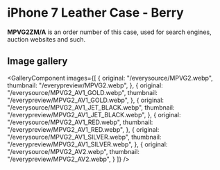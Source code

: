 
# iPhone 7 Leather Case - Berry

<Callout type='info' emoji='👉🏻'>**MPVG2ZM/A** is an order number of this case, used for search engines, auction websites and such.</Callout>

## Image gallery

<GalleryComponent
    images={[
      {
        original: "/everysource/MPVG2.webp",
        thumbnail: "/everypreview/MPVG2.webp",
      },
      {
        original: "/everysource/MPVG2_AV1_GOLD.webp",
        thumbnail: "/everypreview/MPVG2_AV1_GOLD.webp",
      },
      {
        original: "/everysource/MPVG2_AV1_JET_BLACK.webp",
        thumbnail: "/everypreview/MPVG2_AV1_JET_BLACK.webp",
      },
      {
        original: "/everysource/MPVG2_AV1_RED.webp",
        thumbnail: "/everypreview/MPVG2_AV1_RED.webp",
      },
      {
        original: "/everysource/MPVG2_AV1_SILVER.webp",
        thumbnail: "/everypreview/MPVG2_AV1_SILVER.webp",
      },
      {
        original: "/everysource/MPVG2_AV2.webp",
        thumbnail: "/everypreview/MPVG2_AV2.webp",
      }
    ]}
  />
